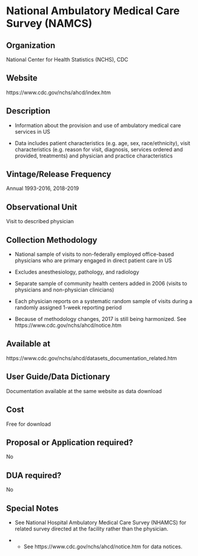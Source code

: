 \mainmatter

<!-- Generated by generateRmd.R; do not edit by hand  -->

# National Ambulatory Medical Care Survey (NAMCS)

## Organization
National Center for Health Statistics (NCHS), CDC

## Website
https://www.cdc.gov/nchs/ahcd/index.htm

## Description
*	Information about the provision and use of ambulatory medical care services in US 
*	Data includes patient characteristics (e.g. age, sex, race/ethnicity), visit characteristics (e.g. reason for visit, diagnosis, services ordered and provided, treatments) and physician and practice characteristics

## Vintage/Release Frequency
Annual 1993-2016, 2018-2019

## Observational Unit
Visit to described physician

## Collection Methodology
*	National sample of visits to non-federally employed office-based physicians who are primary engaged in direct patient care in US 
*	Excludes anesthesiology, pathology, and radiology 
*	Separate sample of community health centers added in 2006 (visits to physicians and non-physician clinicians) 
*	Each physician reports on a systematic random sample of visits during a randomly assigned 1-week reporting period 
*	Because of methodology changes, 2017 is still being harmonized. See https://www.cdc.gov/nchs/ahcd/notice.htm

## Available at
https://www.cdc.gov/nchs/ahcd/datasets_documentation_related.htm

## User Guide/Data Dictionary
Documentation available at the same website as data download

## Cost
Free for download

## Proposal or Application required?
No

## DUA required?
No

## Special Notes
* See National Hospital Ambulatory Medical Care Survey (NHAMCS) for related survey directed at the facility rather than the physician.
* * See https://www.cdc.gov/nchs/ahcd/notice.htm for data notices.

